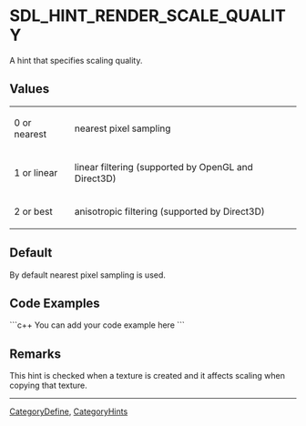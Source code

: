 <!-- pragma section-numbers off -->
<!-- pragma camelcase off -->

= SDL_HINT_RENDER_SCALE_QUALITY =
A hint that specifies scaling quality.


== Values ==
{|
|0 or nearest
|nearest pixel sampling
|-
|1 or linear
|linear filtering (supported by OpenGL and Direct3D)
|-
|2 or best
|anisotropic filtering (supported by Direct3D)
|}

== Default ==
By default nearest pixel sampling is used.

== Code Examples ==
```c++
You can add your code example here
```

== Remarks ==
This hint is checked when a texture is created and it affects scaling when copying that texture.

----
[[CategoryDefine]], [[CategoryHints]]
